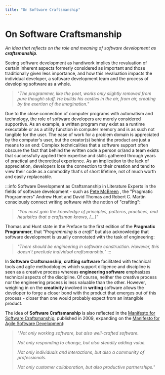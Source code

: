 ```yaml
---
title: "On Software Craftsmanship"
---
```




# On Software Craftsmanship

_An idea that reflects on the role and meaning of software development as **craftsmanship**._

Seeing software development as handiwork implies the revaluation of certain inherent aspects formerly considered as important
and those traditionally given less importance, and how this revaluation impacts the individual developer, a software
development team and the process of developing software as a whole.

> "_The programmer, like the poet, works only slightly removed from pure thought-stuff. He builds his castles in the air, from air, creating by the exertion of the imagination._" <BibRef name="MM" pp="7"/>

Due to the close connection of computer programs with automatism and technology, the role of software developers are
merely considered supportive. As an example, a written program may exist as a runtime executable or as a utility function
in computer memory and is as such not tangible for the user. The ease of work for a problem domain is appreciated by the
computer's user, but the creator(s) behind the product are just a means to an end: Complex technicalities that a software
support often obscure the fact that behind the written code a person or/and a team exists that successfully applied
their expertise and skills gathered through years of practical and theoretical experience. As an implication to the lack
of appreciation, developers lose the connection to their creation and tend to view their code as a commodity that's
of short lifetime, not of much worth and easily replaceable.

:::info Software Development as Craftsmanship in Literature
Experts in the fields of software development - such as [Pete McBreen](https://www.improvingwetware.com) <BibRef name="SCS" />, the "Pragmatic Programmers" Andrew Hunt and David Thomas <BibRef name="PP" /> and Robert C. Martin <BibRef name="CC" /> consciously connect writing software with the notion of "crafting":

> _"You must gain the knowledge of principles, patterns, practices, and heuristics that a craftsman knows, [...]"_ <BibRef name="CC" pp="xxvi"/>

Thomas and Hunt state in the Preface to the first edition of the **Pragmatic Programmer**, that _"Programming is a craft"_ <BibRef name="PP" pp="xix" />
but also acknowledge that software development is usually connotated with the task of engineering:

> _"There should be engineering in software construction. However, this doesn't preclude individual craftsmanship."_ <BibRef name="PP" pp="xxii" />
:::

In **Software Craftsmanship**, **crafting software** facilitated with technical tools and agile methodologies which support diligence and discipline
is seen as a creative process whereas **engineering software** emphasizes technical aspects of the discipline.
Of course, neither the creative process nor the engineering process is less valuable than the other. However, weighing in on
the **creativity** involved in **writing** software allows the developer to forge a closer bond with the product that emerges
out of this process - closer than one would probably expect from an intangible product.

The idea of **Software Craftsmanship** is also reflected in the [Manifesto for Software Craftsmanship](https://manifesto.softwarecraftsmanship.org/), published in 2009, expanding on the [Manifesto for Agile Software Development](https://agilemanifesto.org/):

>    "_Not only working software,
      but also well-crafted software._
>
>    _Not only responding to change,
      but also steadily adding value._
>
>    _Not only individuals and interactions,
      but also a community of professionals._
>
>    _Not only customer collaboration,
      but also productive partnerships._"

